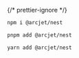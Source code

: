 
{/* prettier-ignore */}
<SelectableContent client:load syncKey="packageManager" frameworkSwitcher>
<div slot="npm" slotIdx="1">

```sh
npm i @arcjet/nest
```

</div>
<div slot="pnpm" slotIdx="2">

```sh
pnpm add @arcjet/nest
```

</div>
<div slot="yarn" slotIdx="3">

```sh
yarn add @arcjet/nest
```

</div>
</SelectableContent>
